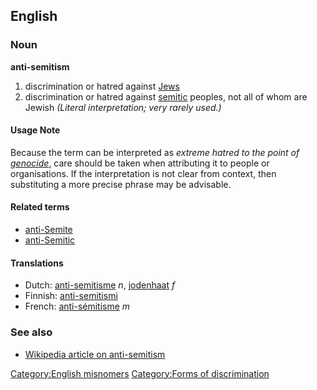 ==English==
=== Noun ===
'''anti-semitism'''

# discrimination or hatred against [[Jew|Jews]]
# discrimination or hatred against [[semitic]] peoples, not all of whom are Jewish ''(Literal interpretation; very rarely used.)''

====Usage Note====
Because the term can be interpreted as ''extreme hatred to the point of [[genocide]]'', care should be taken when attributing it to people or organisations. If the interpretation is not clear from context, then substituting a more precise phrase may be advisable.

====Related terms====
*[[anti-Semite]]
*[[anti-Semitic]]

==== Translations ====
*Dutch: [[anti-semitisme]] ''n'', [[jodenhaat]] ''f''
*Finnish: [[anti-semitismi]]
*French: [[anti-sémitisme]] ''m''

=== See also ===
*[[w:Anti-Semitism|Wikipedia article on anti-semitism]]

[[Category:English misnomers]]
[[Category:Forms of discrimination]]